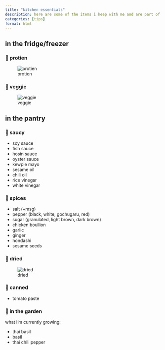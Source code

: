 ```yaml
---
title: "kitchen essentials"
description: here are some of the items i keep with me and are part of my weekly diet
categories: [tips]
format: html
---
```


## in the fridge/freezer

### 🍖 protien
![protien]("Users/ewtsa/Documents/ENVS-193DS/GitHub/Personal-Website/ewtsang.github.io/cookbook/kitchen-essentials/protein.jpg"){.lightbox}

### 🥕 veggie

![veggie](veggie.jpg){.lightbox}

## in the pantry

### 🫙 saucy

-   soy sauce
-   fish sauce
-   hosin sauce
-   oyster sauce
-   kewpie mayo
-   sesame oil
-   chili oil
-   rice vinegar
-   white vinegar

### 🫚 spices

-   salt (+msg)
-   pepper (black, white, gochugaru, red)
-   sugar (granulated, light brown, dark brown)
-   chicken boullion
-   garlic
-   ginger
-   hondashi
-   sesame seeds

### 🍚 dried

![dried](dried.jpg){.lightbox}

### 🥫 canned

-   tomato paste

### 🌱 in the garden

what i'm currently growing:

-   thai basil
-   basil
-   thai chili pepper
